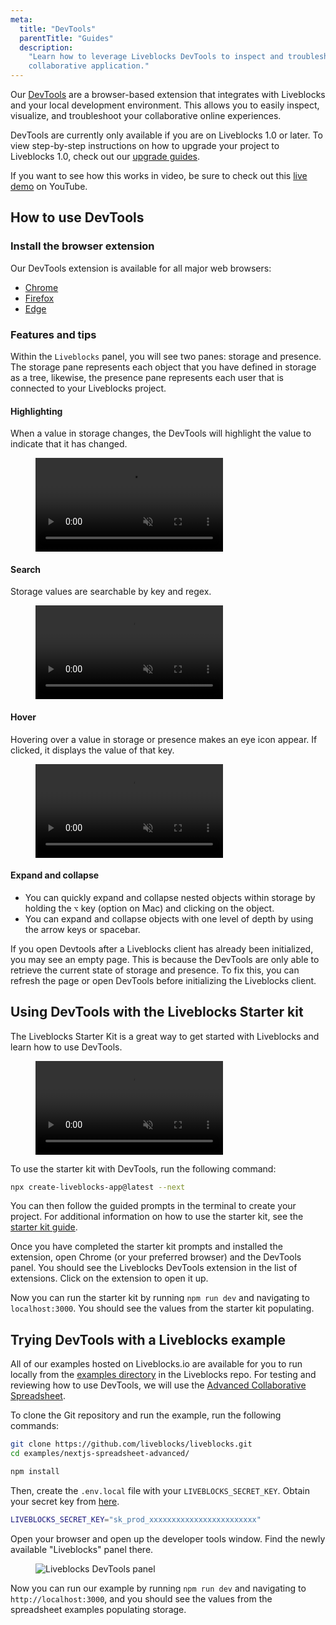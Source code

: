 ```yaml
---
meta:
  title: "DevTools"
  parentTitle: "Guides"
  description:
    "Learn how to leverage Liveblocks DevTools to inspect and troubleshoot your
    collaborative application."
---
```


Our [DevTools](/devtools) are a browser-based extension that integrates with
Liveblocks and your local development environment. This allows you to easily
inspect, visualize, and troubleshoot your collaborative online experiences.

DevTools are currently only available if you are on Liveblocks 1.0 or later. To
view step-by-step instructions on how to upgrade your project to Liveblocks 1.0,
check out our [upgrade guides](/guides/upgrading/).

<Banner title="Live demo video">

If you want to see how this works in video, be sure to check out this
[live demo](https://www.youtube.com/watch?v=-6Jxejp0iuw) on YouTube.

</Banner>

## How to use DevTools

### Install the browser extension

Our DevTools extension is available for all major web browsers:

- [Chrome](https://chrome.google.com/webstore/detail/liveblocks-devtools/iiagocfmmhknpdalddkbiejnfmbmlffk)
- [Firefox](https://addons.mozilla.org/en-US/firefox/addon/liveblocks-devtools/)
- [Edge](https://microsoftedge.microsoft.com/addons/detail/liveblocks-devtools/hfecmmnilleegmjaegkjjklnjbgadikg)

### Features and tips

Within the `Liveblocks` panel, you will see two panes: storage and presence. The
storage pane represents each object that you have defined in storage as a tree,
likewise, the presence pane represents each user that is connected to your
Liveblocks project.

#### Highlighting

When a value in storage changes, the DevTools will highlight the value to
indicate that it has changed.

<Figure>
  <video autoPlay loop muted playsInline>
    <source
      src="/images/docs/devtools/highlight-changes.mp4"
      type="video/mp4"
    />
  </video>
</Figure>

#### Search

Storage values are searchable by key and regex.

<Figure>
  <video autoPlay loop muted playsInline>
    <source src="/images/docs/devtools/search-regex.mp4" type="video/mp4" />
  </video>
</Figure>

#### Hover

Hovering over a value in storage or presence makes an eye icon appear. If
clicked, it displays the value of that key.

<Figure>
  <video autoPlay loop muted playsInline>
    <source src="/images/docs/devtools/expand-tooltip.mp4" type="video/mp4" />
  </video>
</Figure>

#### Expand and collapse

- You can quickly expand and collapse nested objects within storage by holding
  the `⌥` key (option on Mac) and clicking on the object.
- You can expand and collapse objects with one level of depth by using the arrow
  keys or spacebar.

<Banner title="Initialization">

If you open Devtools after a Liveblocks client has already been initialized, you
may see an empty page. This is because the DevTools are only able to retrieve
the current state of storage and presence. To fix this, you can refresh the page
or open DevTools before initializing the Liveblocks client.

</Banner>

## Using DevTools with the Liveblocks Starter kit

The Liveblocks Starter Kit is a great way to get started with Liveblocks and
learn how to use DevTools.

<Figure>
  <video autoPlay loop muted playsInline>
    <source
      src="/images/docs/devtools/liveblocks-devtools-starter-kit.mp4"
      type="video/mp4"
    />
  </video>
</Figure>
To use the starter kit with DevTools, run the following command:

```bash
npx create-liveblocks-app@latest --next
```

You can then follow the guided prompts in the terminal to create your project.
For additional information on how to use the starter kit, see the
[starter kit guide](docs/guides/nextjs-starter-kit).

Once you have completed the starter kit prompts and installed the extension,
open Chrome (or your preferred browser) and the DevTools panel. You should see
the Liveblocks DevTools extension in the list of extensions. Click on the
extension to open it up.

Now you can run the starter kit by running `npm run dev` and navigating to
`localhost:3000`. You should see the values from the starter kit populating.

## Trying DevTools with a Liveblocks example

All of our examples hosted on Liveblocks.io are available for you to run locally
from the
[examples directory](https://github.com/liveblocks/liveblocks/tree/main/examples)
in the Liveblocks repo. For testing and reviewing how to use DevTools, we will
use the
[Advanced Collaborative Spreadsheet](https://liveblocks.io/examples/collaborative-spreadsheet-advanced/nextjs).

To clone the Git repository and run the example, run the following commands:

```bash
git clone https://github.com/liveblocks/liveblocks.git
cd examples/nextjs-spreadsheet-advanced/
```

```bash
npm install
```

Then, create the `.env.local` file with your `LIVEBLOCKS_SECRET_KEY`. Obtain
your secret key from [here](https://liveblocks.io/dashboard/apikeys).

```bash file=".env.local"
LIVEBLOCKS_SECRET_KEY="sk_prod_xxxxxxxxxxxxxxxxxxxxxxxx"
```

Open your browser and open up the developer tools window. Find the newly
available "Liveblocks" panel there.

<Figure highlight={false}>
  <Image
    src="/images/docs/devtools/spreadsheet-example.png"
    alt="Liveblocks DevTools panel"
    layout="responsive"
    width={730}
    height={504}
    quality={90}
  />
</Figure>

Now you can run our example by running `npm run dev` and navigating to
`http://localhost:3000`, and you should see the values from the spreadsheet
examples populating storage.
